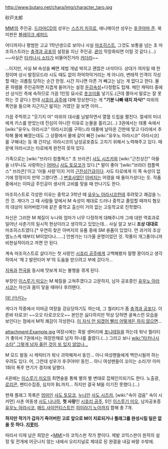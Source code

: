 http://www.butaro.net/chara/img/character_taro.jpg

砂戸太郎

[[MM!]]의 주인공. [[드라마CD]]의 성우는 [[스즈키 치히로]], 애니메이션 성우는 [[후쿠야마 준]]. 북미판은 [[블레이크 셰퍼드]]

어디까지나 평범한 고교 1학년생으로 보이나 사실 [[마조히스트]], 그것도 보통을 넘는 초 마조히스트라는 [[충격과 공포]]의 설정을 지닌 주인공. [[쿈]]이 막장화되면 이럴 것 같다.(...) ~~사실은 [[타카나시 소타]]가 비뚤어진거라 [[카더라]]~~

...이지만, 사실 M 속성을 빼면 제법 개념 박히고 괜찮은 녀석이다. 상대가 여자일 때 한정이며 상시 발정모드라 시도 때도 없이 하악하악거리는 게 아니라, 변태적 인격이 각성할 때는 괴롭힘 당하는 순간 한정. 시간 지나면 아픈 거 빼고는 남는 게 없다고 한다. 물론 하렘물 주인공하면 지겹게 들어가는 설정 [[둔감]]속성+다정함도 탑재. 메인 캐릭터 중에선 상식인 측에 속하므로 가끔 1인칭 묘사로 [[츳코미]]를 넣기도.(근데 쫄아서 말로는 잘 못하는 것 같다.) 헌데 [[시호리 공주]]에 대해 망상한다는 게 '''"기분 나빠 돼지 자식!"''' 따위의 폭언을 들으며 지근지근 밟히는 거였던 걸 보면 이미...

가끔 주먹쥐고 "웃기지 마" 따위의 대사를 남발하면서 열혈 드립을 펼친다. 절세의 미녀에게 키스를 받았는데 진심이 아니란 이유로 눈물을 흘리고(...) 3권에서는 태풍 속에서 [wiki:"유우노 아라시코" 아라시코]를 구하느라 태풍에 날아온 간판에 맞고 다리에서 추락해 물에 빠졌는데도 그 상황에서 물에 같이 빠진 [wiki:"유우노 아라시코" 아라시코]를 구해내는 등 꽤 간지남. 아라시코의 남성공포증도 고치기 위해서 노력해주고 있다. 때문에 아라시코는 타로에게 완전히 꽂혀 있다.

가족으로는 [wiki:"브라더 컴플렉스" 초 브라콘] [[사도 시즈카]]와 [wiki:"근친상간" 아들을 너무나도 사랑하는] [[어머니]] [[사도 토모코]]가 있다.[* 말이 좋아 '[wiki:"브라더 컴플렉스" 브라콘]'이고 '아들 사랑'이지 거의 [[근친상간]]급이다. 사도 타로에게 이 쪽 속성이 없기에 망정이지 만약 그랬다면...] [[변호사]]였던 [[아버지]]는 어렸을 때 돌아가셨다는 듯. 작품 중에서는 이따금 주인공이 생사의 고비를 맞을 때 만나기도 한다.

마조히스트로 각성한 이유는 중학교 3학년 때 [[유우노 아라시코]]한테 후려맞고 쾌감을 느낀 것. 게다가 그 때 사람들 앞에서 M 속성이 제대로 드러나 중학교 졸업할 때까지 혐오의 대상이 되어버렸기에 같은 중학교 출신이 거의 없는 고등학교로 진학했다.

자신은 그러한 M 체질이 누나와 엄마가 너무 다정하게 대해주니까 그에 대한 역효과로 일어난 사춘기의 일시적 현상이라고 생각하고 있었는데... 사실 알고 보니 '''조상 대대로''' 마조히스트였다.[* 우연히 찾은 아버지의 유품 중에 SM 용품이 있었다. 먼 과거의 조상 엠노스케 때부터 M이었다나……] 언젠가는 다가올 운명이었던 것. 작풍이 개그풍이니까 비현실적이라고 까면 안 된다.

계속 마조히스트로 살다가는 첫 사랑인 [[시호리 공주]]에게 고백해봤자 말짱 꽝이라고 생각하여서 '제 2 발런티어 부'의 도움을 받으려고 부에 갔다가...

[[지옥]]과 [[천국]]을 동시에 맛보게 되는 불행을 겪게 된다.

부장인 [[이스루기 미오]]는 M 체질을 고쳐주겠다고 고문하지, 남자 공포증인 [[유우노 아라시코]]는 자신과 몸이 닿을 때마다 후려팬다.

[[야! 신난다~]]

게다가 작중에서 이따금 여장을 강요당하기도 하는데, 그 퀄리티가 좀 [[충격과 공포]]다. 이른바 타로코! ~~오오 타로코오오~~ 본인은 싫다하지만 막상 당하면 굴욕스런 모습을 보인다는 점에서 M적 쾌감이 각성한다. [[이 자식 안 되겠어 빨리 어떻게든 하지 않으면]]...

attachment:Example.jpg
여장시에는 흑발 생머리에 [[포니테일]]을 하는데 워낙 퀄리티가 좋아서 7권에서는 여장한채로 남자 하나를 홀렸다.(...) 그러고 보니 [[wiki:"타카나시 소타" 그렇게 남자 홀린 것이 또 있지 않았나...]]

M 모드 발동 시 캐릭터가 워낙 괴악해져서 동인... 아니 여성팬들에게 백안시될까 하는 우려도 있다. 어, 그런데 성우가 후쿠야마! 동인... 아니 여성팬들이 꼬이는 소리가! 이미 1화의 폭주 연기가 경지에 달했다. 

4권에는 [[이스루기 미오]]의 최면술을 통해 별의 별 변태로 잡체인지되기도 한다. 노출광, [[로리콘]], 팬티수집증, 심지어 BL까지... 하지만 결국 M을 이기진 못했다.(...)

현재 플래그 목록은 [[엄마]]인 [[사도 토모코]], [[누나]]인 [[사도 시즈카]], [wiki:"속이 검음" 속이 시커먼] 사촌 여동생 [[사도 나나하]], '''첫 사랑'''인 [[시호리 공주]], S인 [[이스루기 미오]], 남자공포증 [[유우노 아라시코]], [[매드 사이언티스트]]인 [[히이라기 노아]]까지 합해 총 7개.

'''하지만 작가가 갑자기 죽어버린 고로 앞으로 M이 치료되거나 플래그를 완성시킬 일은 없을 듯 하다. [[지못미]].'''

따라서 이제 남은 희망은 <[[MM!]]>의 코믹스판 작가 뿐이다. 제발 코믹스판이 원작의 설정 및 전개에 어긋나지 않는 내에서 오리지널로 제대로 된 완결을 내길 바랄 수밖에.
